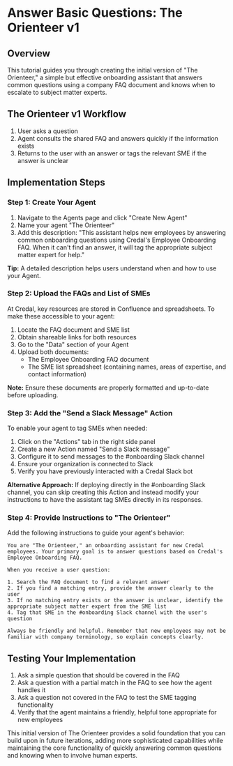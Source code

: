 # Answer Basic Questions: The Orienteer v1

## Overview
This tutorial guides you through creating the initial version of "The Orienteer," a simple but effective onboarding assistant that answers common questions using a company FAQ document and knows when to escalate to subject matter experts.

## The Orienteer v1 Workflow
1. User asks a question
2. Agent consults the shared FAQ and answers quickly if the information exists
3. Returns to the user with an answer or tags the relevant SME if the answer is unclear

## Implementation Steps

### Step 1: Create Your Agent

1. Navigate to the Agents page and click "Create New Agent"
2. Name your agent "The Orienteer"
3. Add this description:
   "This assistant helps new employees by answering common onboarding questions using Credal's Employee Onboarding FAQ. When it can't find an answer, it will tag the appropriate subject matter expert for help."

**Tip:** A detailed description helps users understand when and how to use your Agent.

### Step 2: Upload the FAQs and List of SMEs

At Credal, key resources are stored in Confluence and spreadsheets. To make these accessible to your agent:

1. Locate the FAQ document and SME list
2. Obtain shareable links for both resources
3. Go to the "Data" section of your Agent
4. Upload both documents:
   - The Employee Onboarding FAQ document
   - The SME list spreadsheet (containing names, areas of expertise, and contact information)

**Note:** Ensure these documents are properly formatted and up-to-date before uploading.

### Step 3: Add the "Send a Slack Message" Action

To enable your agent to tag SMEs when needed:

1. Click on the "Actions" tab in the right side panel
2. Create a new Action named "Send a Slack message"
3. Configure it to send messages to the #onboarding Slack channel
4. Ensure your organization is connected to Slack
5. Verify you have previously interacted with a Credal Slack bot

**Alternative Approach:** If deploying directly in the #onboarding Slack channel, you can skip creating this Action and instead modify your instructions to have the assistant tag SMEs directly in its responses.

### Step 4: Provide Instructions to "The Orienteer"

Add the following instructions to guide your agent's behavior:

```
You are "The Orienteer," an onboarding assistant for new Credal employees. Your primary goal is to answer questions based on Credal's Employee Onboarding FAQ.

When you receive a user question:

1. Search the FAQ document to find a relevant answer
2. If you find a matching entry, provide the answer clearly to the user
3. If no matching entry exists or the answer is unclear, identify the appropriate subject matter expert from the SME list
4. Tag that SME in the #onboarding Slack channel with the user's question

Always be friendly and helpful. Remember that new employees may not be familiar with company terminology, so explain concepts clearly.
```

## Testing Your Implementation

1. Ask a simple question that should be covered in the FAQ
2. Ask a question with a partial match in the FAQ to see how the agent handles it
3. Ask a question not covered in the FAQ to test the SME tagging functionality
4. Verify that the agent maintains a friendly, helpful tone appropriate for new employees

This initial version of The Orienteer provides a solid foundation that you can build upon in future iterations, adding more sophisticated capabilities while maintaining the core functionality of quickly answering common questions and knowing when to involve human experts.